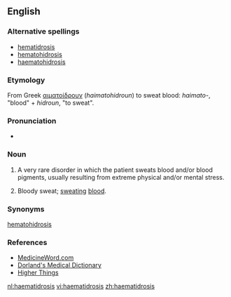 {{Wikipedia}}
==English==

===Alternative spellings===
* [[hematidrosis]]
* [[hematohidrosis]]
* [[haematohidrosis]]

===Etymology===
From Greek [[αιματοίδρουν]] (''haimatohidroun'') to sweat blood: ''haimato-'', "blood" + ''hidroun'', "to sweat".

===Pronunciation===
* {{IPA|/ˌhe-mat-id'ro-sis/}}

===Noun===
{{en-noun|haematidroses}}

# {{symptom}} A very rare disorder in which the patient sweats blood and/or blood pigments, usually resulting from extreme physical and/or mental stress.
# Bloody sweat; [[sweat]]ing [[blood]].

===Synonyms===
[[hematohidrosis]]

===References===
* [http://www.medicineword.com/haematidrosis.shtml MedicineWord.com]
* [http://www.mercksource.com/pp/us/cns/cns_hl_dorlands.jspzQzpgzEzzSzppdocszSzuszSzcommonzSzdorlandszSzdorlandzSzdmd_h_05zPzhtm#12411875 Dorland's Medical Dictionary]
* [http://higherthings.org/reflections/lent2006/2006-04-13.html Higher Things]

[[nl:haematidrosis]]
[[vi:haematidrosis]]
[[zh:haematidrosis]]